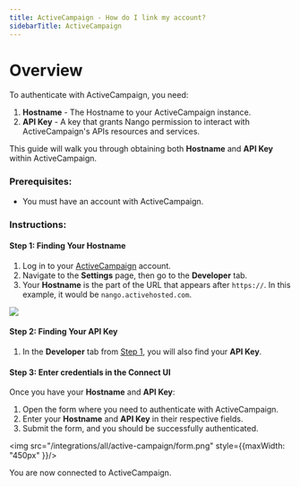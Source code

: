 ```yaml
---
title: ActiveCampaign - How do I link my account?
sidebarTitle: ActiveCampaign
---
```


# Overview

To authenticate with ActiveCampaign, you need:
1. **Hostname** - The Hostname to your ActiveCampaign instance.
2. **API Key** - A key that grants Nango permission to interact with ActiveCampaign's APIs resources and services.

This guide will walk you through obtaining both **Hostname** and **API Key** within ActiveCampaign.

### Prerequisites:

- You must have an account with ActiveCampaign.

### Instructions:

#### Step 1: Finding Your Hostname
1. Log in to your [ActiveCampaign](https://www.activecampaign.com/login) account.
2. Navigate to the **Settings** page, then go to the **Developer** tab.
3. Your **Hostname** is the part of the URL that appears after `https://`.  In this example, it would be `nango.activehosted.com`.
<img src="/integrations/all/active-campaign/api_url.png" />

#### Step 2: Finding Your API Key
1. In the **Developer** tab from [Step 1](#step-1%3A-finding-your-api-url), you will also find your **API Key**.

#### Step 3: Enter credentials in the Connect UI

Once you have your **Hostname** and **API Key**:
1. Open the form where you need to authenticate with ActiveCampaign.
2. Enter your **Hostname** and **API Key** in their respective fields.
3. Submit the form, and you should be successfully authenticated.


<img src="/integrations/all/active-campaign/form.png" style={{maxWidth: "450px" }}/>

You are now connected to ActiveCampaign.
 